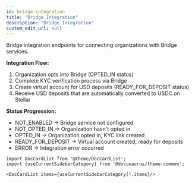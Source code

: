 ```yaml
---
id: bridge-integration
title: "Bridge Integration"
description: "Bridge Integration"
custom_edit_url: null
---
```




Bridge integration endpoints for connecting organizations with Bridge services.

**Integration Flow:**
1. Organization opts into Bridge (OPTED_IN status)
2. Complete KYC verification process via Bridge
3. Create virtual account for USD deposits (READY_FOR_DEPOSIT status)
4. Receive USD deposits that are automatically converted to USDC on Stellar

**Status Progression:**
- NOT_ENABLED → Bridge service not configured
- NOT_OPTED_IN → Organization hasn't opted in
- OPTED_IN → Organization opted in, KYC link created
- READY_FOR_DEPOSIT → Virtual account created, ready for deposits
- ERROR → Integration error occurred




```mdx-code-block
import DocCardList from '@theme/DocCardList';
import {useCurrentSidebarCategory} from '@docusaurus/theme-common';

<DocCardList items={useCurrentSidebarCategory().items}/>
```
      